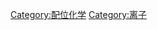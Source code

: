 {{Cat main|非配位阴离子}}
{{Commons cat|Non-coordinating anions}}

[[Category:配位化学|Category:配位化学]]
[[Category:离子|Category:离子]]